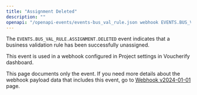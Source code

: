 ```yaml
---
title: "Assignment Deleted"
description: ""
openapi: "/openapi-events/events-bus_val_rule.json webhook EVENTS.BUS_VAL_RULE.ASSIGNMENT.DELETED"
---
```


The `EVENTS.BUS_VAL_RULE.ASSIGNMENT.DELETED` event indicates that a business validation rule has been successfully unassigned.

This event is used in a webhook configured in Project settings in Voucherify dashboard.

<note>This page documents only the event. If you need more details about the webhook payload data that includes this event, go to [Webhook v2024-01-01](/api-reference/introduction-to-webhooks "Introduction to webhooks v2024-01-01") page.</note>